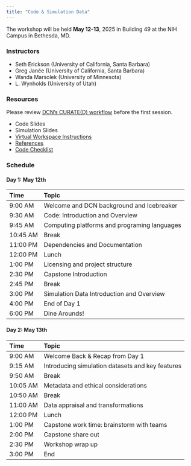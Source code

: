```yaml
---
title: "Code & Simulation Data"
---
```


The workshop will be held __May 12-13__, 2025 in Building 49 at the NIH Campus in Bethesda, MD.

### Instructors

- Seth Erickson (University of California, Santa Barbara)
- Greg Janée (University of California, Santa Barbara)
- Wanda Marsolek (University of Minnesota)
- L. Wynholds (University of Utah)


### Resources

::: {.callout-note}
Please review [DCN's CURATE(D) workflow](https://datacurationnetwork.org/outputs/workflows/) before the first session.
:::

- Code Slides
- Simulation Slides
- [Virtual Workspace Instructions](workspace.qmd)
- [References](references.qmd)
- [Code Checklist](code_checklist.md)

### Schedule

#### Day 1: May 12th

| Time     | Topic                                        |
| :------- | :------------------------------------------- |
| 9:00 AM  | Welcome and DCN background and Icebreaker    |
| 9:30 AM  | Code: Introduction and Overview              |
| 9:45 AM  | Computing platforms and programing languages |
| 10:45 AM | Break                                        |
| 11:00 PM | Dependencies and Documentation               |
| 12:00 PM | Lunch                                        |
| 1:00 PM  | Licensing and project structure              |
| 2:30 PM  | Capstone Introduction                        |
| 2:45 PM  | Break                                        |
| 3:00 PM  | Simulation Data Introduction and Overview    |
| 4:00 PM  | End of Day 1                                 |
| 6:00 PM  | Dine Arounds\!                               |

#### Day 2: May 13th

| Time     | Topic                                            |
| :------- | :----------------------------------------------- |
| 9:00 AM  | Welcome Back & Recap from Day 1                  |
| 9:15 AM  | Introducing simulation datasets and key features |
| 9:50 AM  | Break                                            |
| 10:05 AM | Metadata and ethical considerations              |
| 10:50 AM | Break                                            |
| 11:00 AM | Data appraisal and transformations               |
| 12:00 PM | Lunch                                            |
| 1:00 PM  | Capstone work time: brainstorm with teams        |
| 2:00 PM  | Capstone share out                               |
| 2:30 PM  | Workshop wrap up                                 |
| 3:00 PM  | End                                              |
